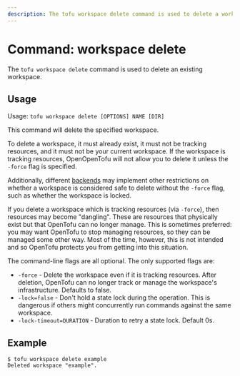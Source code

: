 ```yaml
---
description: The tofu workspace delete command is used to delete a workspace.
---
```


# Command: workspace delete

The `tofu workspace delete` command is used to delete an existing workspace.

## Usage

Usage: `tofu workspace delete [OPTIONS] NAME [DIR]`

This command will delete the specified workspace.

To delete a workspace, it must already exist, it must not be tracking resources,
and it must not be your current workspace. If the workspace is tracking resources,
OpenOpenTofu will not allow you to delete it unless the `-force` flag is specified.

Additionally, different [backends](/docs/language/settings/backends/configuration#backend-types) may implement other
restrictions on whether a workspace is considered safe to delete without the `-force` flag, such as whether the workspace is locked.

If you delete a workspace which is tracking resources (via `-force`), then resources
may become "dangling". These are resources that physically exist but that
OpenTofu can no longer manage. This is sometimes preferred: you may want
OpenTofu to stop managing resources, so they can be managed some other way.
Most of the time, however, this is not intended and so OpenTofu protects you
from getting into this situation.

The command-line flags are all optional. The only supported flags are:

* `-force` - Delete the workspace even if it is tracking resources. After deletion, OpenTofu can no longer track or manage the workspace's infrastructure. Defaults to false.
* `-lock=false` - Don't hold a state lock during the operation. This is
  dangerous if others might concurrently run commands against the same
  workspace.
* `-lock-timeout=DURATION` - Duration to retry a state lock. Default 0s.

## Example

```
$ tofu workspace delete example
Deleted workspace "example".
```
